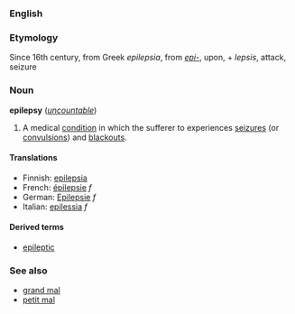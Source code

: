 ===English===
===Etymology===
Since 16th century, from Greek ''epilepsia'', from ''[[epi-]]'', upon, + ''lepsis'', attack, seizure

=== Noun ===
'''epilepsy''' (''[[uncountable]]'')

#A medical [[condition]] in which the sufferer to experiences [[seizure]]s (or [[convulsion]]s) and [[blackout]]s.

====Translations====
*Finnish: [[epilepsia]]
*French: [[épilepsie]] ''f''
*German: [[Epilepsie]] ''f''
*Italian: [[epilessia]] ''f''

====Derived terms====
*[[epileptic]]

===See also===
*[[grand mal]]
*[[petit mal]]